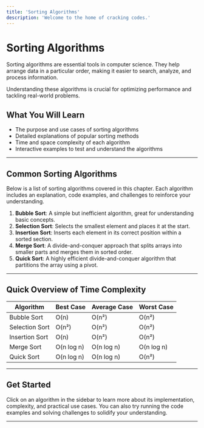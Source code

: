```yaml
---
title: 'Sorting Algorithms'
description: 'Welcome to the home of cracking codes.'
---
```



# Sorting Algorithms

Sorting algorithms are essential tools in computer science. They help arrange data in a particular order, making it easier to search, analyze, and process information.

Understanding these algorithms is crucial for optimizing performance and tackling real-world problems.

## What You Will Learn

- The purpose and use cases of sorting algorithms
- Detailed explanations of popular sorting methods
- Time and space complexity of each algorithm
- Interactive examples to test and understand the algorithms

---

## Common Sorting Algorithms

Below is a list of sorting algorithms covered in this chapter. Each algorithm includes an explanation, code examples, and challenges to reinforce your understanding.

1. **Bubble Sort**: A simple but inefficient algorithm, great for understanding basic concepts.
2. **Selection Sort**: Selects the smallest element and places it at the start.
3. **Insertion Sort**: Inserts each element in its correct position within a sorted section.
4. **Merge Sort**: A divide-and-conquer approach that splits arrays into smaller parts and merges them in sorted order.
5. **Quick Sort**: A highly efficient divide-and-conquer algorithm that partitions the array using a pivot.

---

## Quick Overview of Time Complexity

| Algorithm      | Best Case  | Average Case | Worst Case |
| -------------- | ---------- | ------------ | ---------- |
| Bubble Sort    | O(n)       | O(n²)        | O(n²)      |
| Selection Sort | O(n²)      | O(n²)        | O(n²)      |
| Insertion Sort | O(n)       | O(n²)        | O(n²)      |
| Merge Sort     | O(n log n) | O(n log n)   | O(n log n) |
| Quick Sort     | O(n log n) | O(n log n)   | O(n²)      |

---

## Get Started

Click on an algorithm in the sidebar to learn more about its implementation, complexity, and practical use cases. You can also try running the code examples and solving challenges to solidify your understanding.

---

